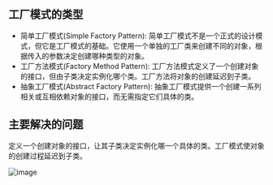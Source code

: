 ## 工厂模式的类型

- 简单工厂模式(Simple Factory Pattern): 简单工厂模式不是一个正式的设计模式，但它是工厂模式的基础。它使用一个单独的工厂类来创建不同的对象，根据传入的参数决定创建哪种类型的对象。
- 工厂方法模式(Factory Method Pattern): 工厂方法模式定义了一个创建对象的接口，但由子类决定实例化哪个类。工厂方法将对象的创建延迟到子类。
- 抽象工厂模式(Abstract Factory Pattern): 抽象工厂模式提供一个创建一系列相关或互相依赖对象的接口，而无需指定它们具体的类。


## 主要解决的问题
定义一个创建对象的接口，让其子类决定实例化哪一个具体的类。工厂模式使对象的创建过程延迟到子类。

![image](https://www.plantuml.com/plantuml/png/lP9FImCn4CNl-HJZhKLwQ8uzI1l1irzXp8uOo9zbCYkA-Dqjkf7OQ0cBzB27NNxlxNjvsMT1bYbuTILF50X6ZougVCZ2Q0MinvpXCB_U7P_4h_2c0Ax1Cg7GFQTXid9OhNVVNFa6gsAqRXNc5uMf5UzAkIZ4ZsYfiPupf94OnQNu-V_dv8QpCdCgCxNig-njYfP9Q2wx1NeHYiFoK-Yi_cS2VVa4HRW55qPFWQBa_WbQ7_q_FgREisJRWkh5FgSJR3OtRQ7TVDYv1pSLtjoz8r-DqGUQCw3-uQWxGLE3Uuh35Fm7)
